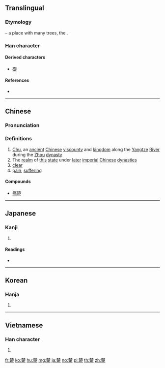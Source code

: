 {{also|椘}}
==Translingual==
{{stroke order|strokes=13}}

===Etymology===
{{Han compound|林|t1=trees|疋|ls=psc|c1=s|c2=p}} – a place with many trees, the {{w|Kingdom of Chu}}.

===Han character===
{{Han char|rn=75|rad=木|as=09|sn=13|four=44801|canj=DDNYO|ids=⿱林疋}}

====Derived characters====
* [[礎]]

====References====
* {{Han ref|kx=0539.230|dkj=15141|dj=0927.080|hdz=21244.090|uh=695A|ud=26970|bh=B7A1|bd=47009}}

----

==Chinese==
{{zh-forms}}

===Pronunciation===
{{zh-pron
|m=chǔ
|c=co2
|mc=y
|oc=y
|ma=
|cat=pn,n,a
}}

===Definitions===
# [[Chu]], an [[ancient]] [[Chinese]] [[viscounty]] and [[kingdom]] along the [[Yangtze]] [[river|River]] during the [[Zhou]] [[dynasty]]
# The [[realm]] of [[this]] [[state]] under [[later]] [[imperial]] [[Chinese]] [[dynasties]]
# [[clear]]
# [[pain]], [[suffering]]

====Compounds====
* [[痛楚]]

----

==Japanese==

===Kanji===
{{ja-kanji|grade=|rs=木09}}

# {{defn|lang=ja|sort=木09}}

====Readings====
* {{ja-readings|on=[[そ]] (so)|kun=[[いばら]] (ibara), [[しもと]] (shimoto), [[すわえ]] (suwae)}}

----

==Korean==

===Hanja===
{{ko-hanja|hangeul=초|eumhun=|rv=cho|mr=ch'o|y=cho}}

# {{defn|lang=ko|sort=木09}}

----

==Vietnamese==

===Han character===
{{vi-hantu|[[sở]], [[sỡ]]|rs=木09}}

# {{defn|lang=vi|sort=木09}}

[[fr:楚]]
[[ko:楚]]
[[hu:楚]]
[[mg:楚]]
[[ja:楚]]
[[no:楚]]
[[pl:楚]]
[[th:楚]]
[[zh:楚]]